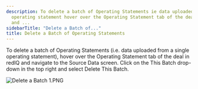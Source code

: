 ```yaml
---
description: To delete a batch of Operating Statements ie data uploaded from a single
  operating statement hover over the Operating Statement tab of the deal in redIQ
  and ...
sidebarTitle: "Delete a Batch of..."
title: Delete a Batch of Operating Statements
---
```


To delete a batch of Operating Statements (i.e. data uploaded from a single operating statement), hover over the Operating Statement tab of the deal in redIQ and navigate to the Source Data screen. Click on the This Batch drop-down in the top right and select Delete This Batch.


<Frame>
  <img src="/images/rediq/3672282b6a4806c1c09ff5e42528e903088928b5.png" alt="Delete a Batch 1.PNG" />
</Frame>